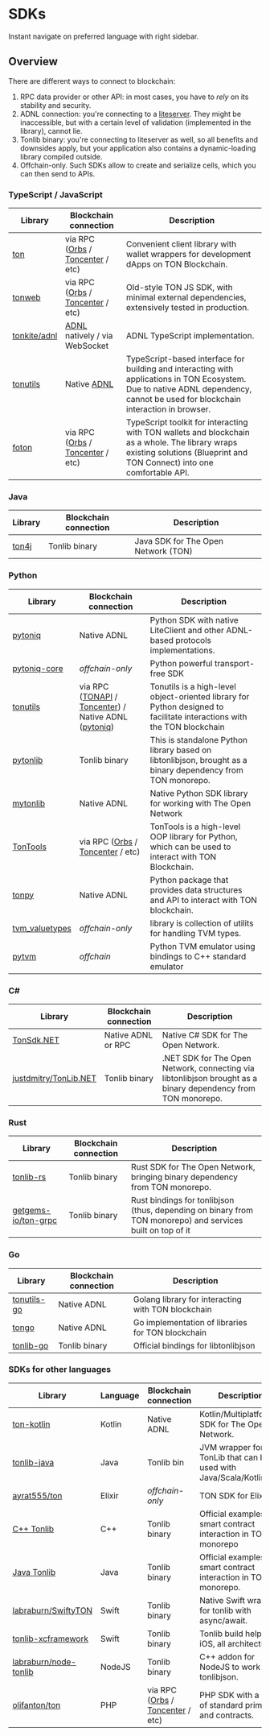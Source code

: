 # SDKs

Instant navigate on preferred language with right sidebar.

## Overview

There are different ways to connect to blockchain:

1. RPC data provider or other API: in most cases, you have to _rely_ on its stability and security.
2. ADNL connection: you're connecting to a [liteserver](/participate/run-nodes/liteserver). They might be inaccessible, but with a certain level of validation (implemented in the library), cannot lie.
3. Tonlib binary: you're connecting to liteserver as well, so all benefits and downsides apply, but your application also contains a dynamic-loading library compiled outside.
4. Offchain-only. Such SDKs allow to create and serialize cells, which you can then send to APIs.

### TypeScript / JavaScript

| Library                                         | Blockchain connection                                                                                 | Description                                                                                                                                                                      |
| ----------------------------------------------- | ----------------------------------------------------------------------------------------------------- | -------------------------------------------------------------------------------------------------------------------------------------------------------------------------------- |
| [ton](https://github.com/ton-org/ton)           | via RPC ([Orbs](https://www.orbs.com/ton-access/) / [Toncenter](https://toncenter.com/api/v2/) / etc) | Convenient client library with wallet wrappers for development dApps on TON Blockchain.                                                                                          |
| [tonweb](https://github.com/toncenter/tonweb)   | via RPC ([Orbs](https://www.orbs.com/ton-access/) / [Toncenter](https://toncenter.com/api/v2/) / etc) | Old-style TON JS SDK, with minimal external dependencies, extensively tested in production.                                                                                      |
| [tonkite/adnl](https://github.com/tonkite/adnl) | [ADNL](/develop/network/adnl-tcp) natively / via WebSocket                                            | ADNL TypeScript implementation.                                                                                                                                                  |
| [tonutils](https://github.com/thekiba/tonutils) | Native [ADNL](/develop/network/adnl-tcp)                                                              | TypeScript-based interface for building and interacting with applications in TON Ecosystem. Due to native ADNL dependency, cannot be used for blockchain interaction in browser. |
| [foton](https://foton.sh/)                      | via RPC ([Orbs](https://www.orbs.com/ton-access/) / [Toncenter](https://toncenter.com/api/v2/) / etc) | TypeScript toolkit for interacting with TON wallets and blockchain as a whole. The library wraps existing solutions (Blueprint and TON Connect) into one comfortable API.        |

### Java

| Library                                    | Blockchain connection | Description                         |
| ------------------------------------------ | --------------------- | ----------------------------------- |
| [ton4j](https://github.com/neodix42/ton4j) | Tonlib binary         | Java SDK for The Open Network (TON) |

### Python

<!-- tonsdk dropped due to invalid cells serialization, it is deprecated now -->

| Library                                                       | Blockchain connection                                                                                                                                    | Description                                                                                                             |
| ------------------------------------------------------------- | -------------------------------------------------------------------------------------------------------------------------------------------------------- | ----------------------------------------------------------------------------------------------------------------------- |
| [pytoniq](https://github.com/yungwine/pytoniq)                | Native ADNL                                                                                                                                              | Python SDK with native LiteClient and other ADNL-based protocols implementations.                                       |
| [pytoniq-core](https://github.com/yungwine/pytoniq-core)      | _offchain-only_                                                                                                                                          | Python powerful transport-free SDK                                                                                      |
| [tonutils](https://github.com/nessshon/tonutils)              | via RPC ([TONAPI](https://tonapi.io/api-v2) / [Toncenter](https://toncenter.com/api/v3/)) / Native ADNL ([pytoniq](https://github.com/yungwine/pytoniq)) | Tonutils is a high-level object-oriented library for Python designed to facilitate interactions with the TON blockchain |
| [pytonlib](https://github.com/toncenter/pytonlib)             | Tonlib binary                                                                                                                                            | This is standalone Python library based on libtonlibjson, brought as a binary dependency from TON monorepo.             |
| [mytonlib](https://github.com/igroman787/mytonlib)            | Native ADNL                                                                                                                                              | Native Python SDK library for working with The Open Network                                                             |
| [TonTools](https://github.com/yungwine/TonTools)              | via RPC ([Orbs](https://www.orbs.com/ton-access/) / [Toncenter](https://toncenter.com/api/v2/) / etc)                                                    | TonTools is a high-level OOP library for Python, which can be used to interact with TON Blockchain.                     |
| [tonpy](https://github.com/disintar/tonpy)                    | Native ADNL                                                                                                                                              | Python package that provides data structures and API to interact with TON blockchain.                                   |
| [tvm_valuetypes](https://github.com/toncenter/tvm_valuetypes) | _offchain-only_                                                                                                                                          | library is collection of utilits for handling TVM types.                                                                |
| [pytvm](https://github.com/yungwine/pytvm)                    | _offchain_                                                                                                                                               | Python TVM emulator using bindings to C++ standard emulator                                                             |

### C#

| Library                                                           | Blockchain connection | Description                                                                                                   |
| ----------------------------------------------------------------- | --------------------- | ------------------------------------------------------------------------------------------------------------- |
| [TonSdk.NET](https://github.com/continuation-team/TonSdk.NET)     | Native ADNL or RPC    | Native C# SDK for The Open Network.                                                                           |
| [justdmitry/TonLib.NET](https://github.com/justdmitry/TonLib.NET) | Tonlib binary         | .NET SDK for The Open Network, connecting via libtonlibjson brought as a binary dependency from TON monorepo. |

### Rust

| Library                                                       | Blockchain connection | Description                                                                                                |
| ------------------------------------------------------------- | --------------------- | ---------------------------------------------------------------------------------------------------------- |
| [tonlib-rs](https://github.com/ston-fi/tonlib-rs)             | Tonlib binary         | Rust SDK for The Open Network, bringing binary dependency from TON monorepo.                               |
| [getgems-io/ton-grpc](https://github.com/getgems-io/ton-grpc) | Tonlib binary         | Rust bindings for tonlibjson (thus, depending on binary from TON monorepo) and services built on top of it |

### Go

| Library                                                  | Blockchain connection | Description                                        |
| -------------------------------------------------------- | --------------------- | -------------------------------------------------- |
| [tonutils-go](https://github.com/xssnick/tonutils-go)    | Native ADNL           | Golang library for interacting with TON blockchain |
| [tongo](https://github.com/tonkeeper/tongo)              | Native ADNL           | Go implementation of libraries for TON blockchain  |
| [tonlib-go](https://github.com/ton-blockchain/tonlib-go) | Tonlib binary         | Official bindings for libtonlibjson                |

### SDKs for other languages

| Library                                                                     | Language | Blockchain connection                                                                                 | Description                                                         |   |
| --------------------------------------------------------------------------- | -------- | ----------------------------------------------------------------------------------------------------- | ------------------------------------------------------------------- | - |
| [ton-kotlin](https://github.com/ton-community/ton-kotlin)                   | Kotlin   | Native ADNL                                                                                           | Kotlin/Multiplatform SDK for The Open Network.                      |   |
| [tonlib-java](https://github.com/ton-blockchain/tonlib-java)                | Java     | Tonlib bin	                                                                                           | JVM wrapper for TonLib that can be used with Java/Scala/Kotlin/etc. |   |
| [ayrat555/ton](https://github.com/ayrat555/ton)                             | Elixir   | _offchain-only_                                                                                       | TON SDK for Elixir.                                                 |   |
| [C++ Tonlib](https://github.com/ton-blockchain/ton/tree/master/example/cpp) | C++      | Tonlib binary                                                                                         | Official examples on smart contract interaction in TON monorepo     | . |
| [Java Tonlib](https://github.com/ton-blockchain/tonlib-java)                | Java     | Tonlib binary                                                                                         | Official examples on smart contract interaction in TON monorepo.    |   |
| [labraburn/SwiftyTON](https://github.com/labraburn/SwiftyTON)               | Swift    | Tonlib binary                                                                                         | Native Swift wrapper for tonlib with async/await.                   |   |
| [tonlib-xcframework](https://github.com/labraburn/tonlib-xcframework)       | Swift    | Tonlib binary                                                                                         | Tonlib build helper for iOS, all architectures.                     |   |
| [labraburn/node-tonlib](https://github.com/labraburn/node-tonlib)           | NodeJS   | Tonlib binary                                                                                         | C++ addon for NodeJS to work with tonlibjson.                       |   |
| [olifanton/ton](https://github.com/olifanton/ton)                           | PHP      | via RPC ([Orbs](https://www.orbs.com/ton-access/) / [Toncenter](https://toncenter.com/api/v2/) / etc) | PHP SDK with a set of standard primitives and contracts.            |   |
